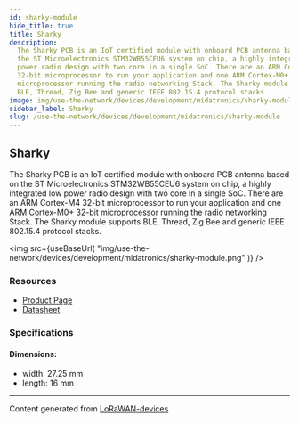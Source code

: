 ```yaml
---
id: sharky-module
hide_title: true
title: Sharky
description:
  The Sharky PCB is an IoT certified module with onboard PCB antenna based on
  the ST Microelectronics STM32WB55CEU6 system on chip, a highly integrated low
  power radio design with two core in a single SoC. There are an ARM Cortex-M4
  32-bit microprocessor to run your application and one ARM Cortex-M0+ 32-bit
  microprocessor running the radio networking Stack. The Sharky module supports
  BLE, Thread, Zig Bee and generic IEEE 802.15.4 protocol stacks.
image: img/use-the-network/devices/development/midatronics/sharky-module.png
sidebar_label: Sharky
slug: /use-the-network/devices/development/midatronics/sharky-module
---
```



## Sharky

The Sharky PCB is an IoT certified module with onboard PCB antenna based on the
ST Microelectronics STM32WB55CEU6 system on chip, a highly integrated low power
radio design with two core in a single SoC. There are an ARM Cortex-M4 32-bit
microprocessor to run your application and one ARM Cortex-M0+ 32-bit
microprocessor running the radio networking Stack. The Sharky module supports
BLE, Thread, Zig Bee and generic IEEE 802.15.4 protocol stacks.

<img
  src={useBaseUrl(
    "img/use-the-network/devices/development/midatronics/sharky-module.png"
  )}
/>

### Resources

- [Product Page](https://midatronics.com/shop/module/sharky-i/)
- [Datasheet](https://midatronics.com/wp-content/uploads/2019/10/Sharky_Module.pdf)

### Specifications

#### Dimensions:

- width: 27.25 mm
- length: 16 mm

---

Content generated from
[LoRaWAN-devices](https://github.com/TheThingsNetwork/lorawan-devices)
